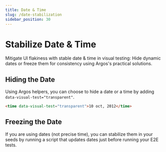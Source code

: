 ```yaml
---
title: Date & Time
slug: /date-stabilization
sidebar_position: 30
---
```


# Stabilize Date & Time

Mitigate UI flakiness with stable date & time in visual testing: Hide dynamic dates or freeze them for consistency using Argos's practical solutions.

## Hiding the Date

Using Argos helpers, you can choose to hide a date or a time by adding `data-visual-test="transparent"`.

```html
<time data-visual-test="transparent">10 oct, 2012</time>
```

## Freezing the Date

If you are using dates (not precise time), you can stabilize them in your seeds by running a script that updates dates just before running your E2E tests.
